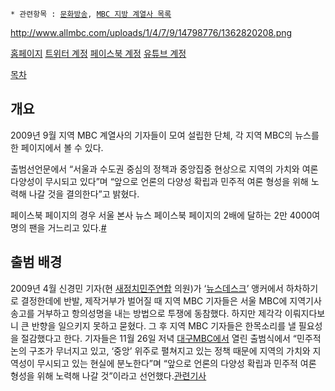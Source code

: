  * 관련항목 : [[문화방송]], [[MBC 지방 계열사 목록]]

http://www.allmbc.com/uploads/1/4/7/9/14798776/1362820208.png

[http://www.allmbc.com 홈페이지]
[https://twitter.com/allmbc 트위터 계정]
[https://www.facebook.com/allmbc 페이스북 계정]
[https://www.youtube.com/user/allmbcnews 유튜브 계정]

[[목차]]

== 개요 ==
2009년 9월 지역 MBC 계열사의 기자들이 모여 설립한 단체, 각 지역 MBC의 뉴스를 한 페이지에서 볼 수 있다.

출범선언문에서 “서울과 수도권 중심의 정책과 중앙집중 현상으로 지역의 가치와 여론 다양성이 무시되고 있다”며 “앞으로 언론의 다양성 확립과 민주적 여론 형성을 위해 노력해 나갈 것을 결의한다”고 밝혔다.

페이스북 페이지의 경우 서울 본사 뉴스 페이스북 페이지의 2배에 달하는 2만 4000여명의 팬을 거느리고 있다.[http://www.journalist.or.kr/news/article.html?no=35904 #]

== 출범 배경 ==
2009년 4월 신경민 기자(현 [[새정치민주연합]] 의원)가 ‘[[뉴스데스크]]’ 앵커에서 하차하기로 결정한데에 반발, 제작거부가 벌어질 때 지역 MBC 기자들은 서울 MBC에 지역기사 송고를 거부하고 항의성명을 내는 방법으로 투쟁에 동참했다. 하지만 제각각 이뤄지다보니 큰 반향을 일으키지 못하고 묻혔다. 그 후 지역 MBC 기자들은 한목소리를 낼 필요성을 절감했다고 한다. 기자들은 11월 26일 저녁 [[대구MBC]]에서 열린 출범식에서 “민주적 논의 구조가 무너지고 있고, ‘중앙’ 위주로 펼쳐지고 있는 정책 때문에 지역의 가치와 지역성이 무시되고 있는 현실에 분노한다”며 “앞으로 언론의 다양성 확립과 민주적 여론 형성을 위해 노력해 나갈 것”이라고 선언했다.[http://www.mediatoday.co.kr/news/articleView.html?idxno=84555 관련기사]
